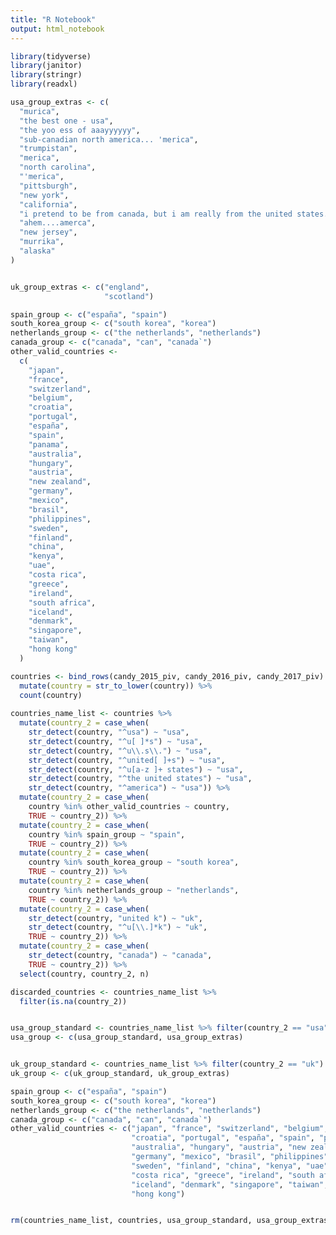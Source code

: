 ```yaml
---
title: "R Notebook"
output: html_notebook
---
```



```r
library(tidyverse)
library(janitor)
library(stringr)
library(readxl)
```


```r
usa_group_extras <- c(
  "murica",
  "the best one - usa",
  "the yoo ess of aaayyyyyy",
  "sub-canadian north america... 'merica",
  "trumpistan",
  "merica",
  "north carolina",
  "'merica",
  "pittsburgh",
  "new york",
  "california",
  "i pretend to be from canada, but i am really from the united states.",
  "ahem....amerca",
  "new jersey",
  "murrika",
  "alaska"
)


uk_group_extras <- c("england", 
                     "scotland")

spain_group <- c("españa", "spain")
south_korea_group <- c("south korea", "korea")
netherlands_group <- c("the netherlands", "netherlands")
canada_group <- c("canada", "can", "canada`")
other_valid_countries <-
  c(
    "japan",
    "france",
    "switzerland",
    "belgium",
    "croatia",
    "portugal",
    "españa",
    "spain",
    "panama",
    "australia",
    "hungary",
    "austria",
    "new zealand",
    "germany",
    "mexico",
    "brasil",
    "philippines",
    "sweden",
    "finland",
    "china",
    "kenya",
    "uae",
    "costa rica",
    "greece",
    "ireland",
    "south africa",
    "iceland",
    "denmark",
    "singapore",
    "taiwan",
    "hong kong"
  )
```




```r
countries <- bind_rows(candy_2015_piv, candy_2016_piv, candy_2017_piv) %>% 
  mutate(country = str_to_lower(country)) %>% 
  count(country)
  
countries_name_list <- countries %>%
  mutate(country_2 = case_when(
    str_detect(country, "^usa") ~ "usa",
    str_detect(country, "^u[ ]*s") ~ "usa",
    str_detect(country, "^u\\.s\\.") ~ "usa",
    str_detect(country, "^united[ ]+s") ~ "usa",
    str_detect(country, "^u[a-z ]+ states") ~ "usa",
    str_detect(country, "^the united states") ~ "usa",
    str_detect(country, "^america") ~ "usa")) %>% 
  mutate(country_2 = case_when(
    country %in% other_valid_countries ~ country,
    TRUE ~ country_2)) %>%
  mutate(country_2 = case_when(
    country %in% spain_group ~ "spain",
    TRUE ~ country_2)) %>%
  mutate(country_2 = case_when(
    country %in% south_korea_group ~ "south korea",
    TRUE ~ country_2)) %>%
  mutate(country_2 = case_when(
    country %in% netherlands_group ~ "netherlands",
    TRUE ~ country_2)) %>%
  mutate(country_2 = case_when(
    str_detect(country, "united k") ~ "uk",
    str_detect(country, "^u[\\.]*k") ~ "uk",
    TRUE ~ country_2)) %>%
  mutate(country_2 = case_when(
    str_detect(country, "canada") ~ "canada",
    TRUE ~ country_2)) %>% 
  select(country, country_2, n) 

discarded_countries <- countries_name_list %>% 
  filter(is.na(country_2))



```


```r

usa_group_standard <- countries_name_list %>% filter(country_2 == "usa") %>% pull(country)
usa_group <- c(usa_group_standard, usa_group_extras)


uk_group_standard <- countries_name_list %>% filter(country_2 == "uk") %>% pull(country)
uk_group <- c(uk_group_standard, uk_group_extras)

spain_group <- c("españa", "spain")
south_korea_group <- c("south korea", "korea")
netherlands_group <- c("the netherlands", "netherlands")
canada_group <- c("canada", "can", "canada`")
other_valid_countries <- c("japan", "france", "switzerland", "belgium", 
                           "croatia", "portugal", "españa", "spain", "panama", 
                           "australia", "hungary", "austria", "new zealand", 
                           "germany", "mexico", "brasil", "philippines", 
                           "sweden", "finland", "china", "kenya", "uae", 
                           "costa rica", "greece", "ireland", "south africa", 
                           "iceland", "denmark", "singapore", "taiwan", 
                           "hong kong")


rm(countries_name_list, countries, usa_group_standard, usa_group_extras, uk_group_extras, uk_group_standard)

```

